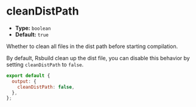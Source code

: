 # cleanDistPath

- **Type:** `boolean`
- **Default:** `true`

Whether to clean all files in the dist path before starting compilation.

By default, Rsbuild clean up the dist file, you can disable this behavior by setting `cleanDistPath` to `false`.

```js
export default {
  output: {
    cleanDistPath: false,
  },
};
```
